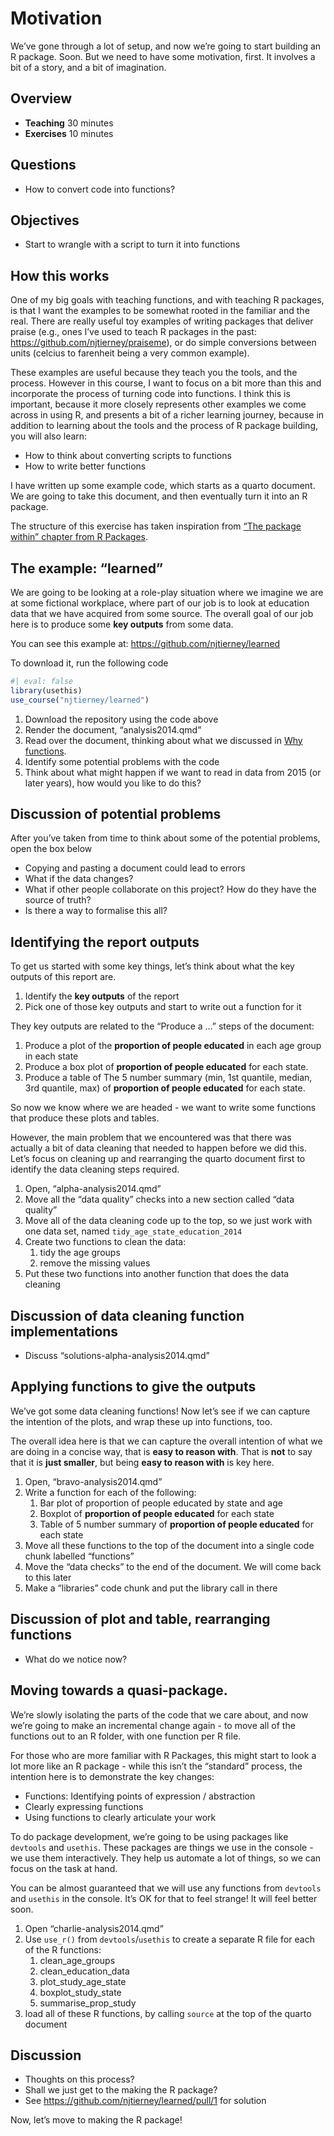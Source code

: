 # Motivation

We've gone through a lot of setup, and now we're going to start building an R package. Soon. But we need to have some motivation, first. It involves a bit of a story, and a bit of imagination.

## Overview

* **Teaching** 30 minutes
* **Exercises** 10 minutes

## Questions

* How to convert code into functions?

## Objectives

* Start to wrangle with a script to turn it into functions

## How this works

One of my big goals with teaching functions, and with teaching R packages, is that I want the examples to be somewhat rooted in the familiar and the real. There are really useful toy examples of writing packages that deliver praise (e.g., ones I've used to teach R packages in the past: <https://github.com/njtierney/praiseme>), or do simple conversions between units (celcius to farenheit being a very common example).

These examples are useful because they teach you the tools, and the process. However in this course, I want to focus on a bit more than this and incorporate the process of turning code into functions. I think this is important, because it more closely represents other examples we come across in using R, and presents a bit of a richer learning journey, because in addition to learning about the tools and the process of R package building, you will also learn:

- How to think about converting scripts to functions
- How to write better functions

I have written up some example code, which starts as a quarto document. We are going to take this document, and then eventually turn it into an R package. 

The structure of this exercise has taken inspiration from ["The package within" chapter from R Packages](https://r-pkgs.org/package-within.html).

## The example: "learned"

We are going to be looking at a role-play situation where we imagine we are at some fictional workplace, where part of our job is to look at education data that we have acquired from some source. The overall goal of our job here is to produce some **key outputs** from some data.

You can see this example at: <https://github.com/njtierney/learned>

To download it, run the following code

```r
#| eval: false
library(usethis)
use_course("njtierney/learned")
```

:::{.callout-note title="Your turn"}

1. Download the repository using the code above
2. Render the document, "analysis2014.qmd"
3. Read over the document, thinking about what we discussed in [Why functions](why-functions).
4. Identify some potential problems with the code
5. Think about what might happen if we want to read in data from 2015 (or later years), how would you like to do this?

:::

## Discussion of potential problems

After you've taken from time to think about some of the potential problems, open the box below

:::{.callout-caution title="Some of the potential problems" collapse="true"}

- Copying and pasting a document could lead to errors
- What if the data changes? 
- What if other people collaborate on this project? How do they have the source of truth?
- Is there a way to formalise this all?

:::

## Identifying the report outputs

To get us started with some key things, let's think about what the key outputs of this report are.

:::{.callout-note title="Your turn"}

1. Identify the **key outputs** of the report
2. Pick one of those key outputs and start to write out a function for it

:::

:::{.callout-caution title="Key outputs" collapse="true"}

They key outputs are related to the "Produce a ..." steps of the document:

1. Produce a plot of the **proportion of people educated** in each age group in each state
2. Produce a box plot of **proportion of people educated** for each state.
3. Produce a table of The 5 number summary (min, 1st quantile, median, 3rd quantile, max)  of **proportion of people educated** for each state.

:::

So now we know where we are headed - we want to write some functions that produce these plots and tables.

However, the main problem that we encountered was that there was actually a bit of data cleaning that needed to happen before we did this. Let's focus on cleaning up and rearranging the quarto document first to identify the data cleaning steps required.

:::{.callout-note title="Your turn"}

1. Open, "alpha-analysis2014.qmd"
2. Move all the "data quality" checks into a new section called "data quality"
3. Move all of the data cleaning code up to the top, so we just work with one data set, named `tidy_age_state_education_2014`
4. Create two functions to clean the data: 
    1. tidy the age groups
    2. remove the missing values
5. Put these two functions into another function that does the data cleaning

:::

## Discussion of data cleaning function implementations

- Discuss "solutions-alpha-analysis2014.qmd"

## Applying functions to give the outputs

We've got some data cleaning functions! Now let's see if we can capture the intention of the plots, and wrap these up into functions, too. 

The overall idea here is that we can capture the overall intention of what we are doing in a concise way, that is **easy to reason with**. That is **not** to say that it is **just smaller**, but being **easy to reason with** is key here.

:::{.callout-note title="Your turn"}

1. Open, "bravo-analysis2014.qmd"
2. Write a function for each of the following:
    1. Bar plot of proportion of people educated by state and age
    2. Boxplot of **proportion of people educated** for each state
    3. Table of 5 number summary of **proportion of people educated** for each state
3. Move all these functions to the top of the document into a single code chunk labelled "functions"
4. Move the "data checks" to the end of the document. We will come back to this later
5. Make a "libraries" code chunk and put the library call in there


:::

## Discussion of plot and table, rearranging functions

- What do we notice now?

## Moving towards a quasi-package.

We're slowly isolating the parts of the code that we care about, and now we're going to make an incremental change again - to move all of the functions out to an R folder, with one function per R file.

For those who are more familiar with R Packages, this might start to look a lot more like an R package - while this isn't the "standard" process, the intention here is to demonstrate the key changes:

- Functions: Identifying points of expression / abstraction
- Clearly expressing functions
- Using functions to clearly articulate your work


:::{.callout-tip title="'ergonomic' / interactive helper packages"}

To do package development, we're going to be using packages like `devtools` and `usethis`. These packages are things we use in the console - we use them interactively. They help us automate a lot of things, so we can focus on the task at hand.

You can be almost guaranteed that we will use any functions from `devtools` and `usethis` in the console. It's OK for that to feel strange! It will feel better soon.

:::


:::{.callout-note title="Your turn"}

1. Open "charlie-analysis2014.qmd"
2. Use `use_r()` from `devtools`/`usethis` to create a separate R file for each of the R functions:
    1. clean_age_groups
    2. clean_education_data
    3. plot_study_age_state
    4. boxplot_study_state
    5. summarise_prop_study
3. load all of these R functions, by calling `source` at the top of the quarto document

:::

## Discussion

- Thoughts on this process?
- Shall we just get to the making the R package?
- See <https://github.com/njtierney/learned/pull/1> for solution

Now, let's move to making the R package!

